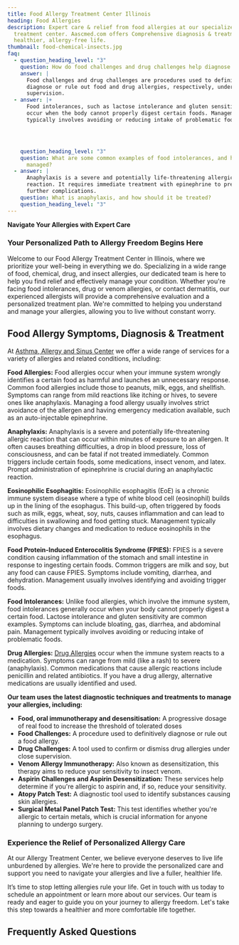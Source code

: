 ```yaml
---
title: Food Allergy Treatment Center Illinois
heading: Food Allergies
description: Expert care & relief from food allergies at our specialized
  treatment center. Aascmed.com offers Comprehensive diagnosis & treatment for a
  healthier, allergy-free life.
thumbnail: food-chemical-insects.jpg
faq:
  - question_heading_level: "3"
    question: How do food challenges and drug challenges help diagnose allergies?
    answer: |
      Food challenges and drug challenges are procedures used to definitively
      diagnose or rule out food and drug allergies, respectively, under close
      supervision.
  - answer: |+
      Food intolerances, such as lactose intolerance and gluten sensitivity,
      occur when the body cannot properly digest certain foods. Management
      typically involves avoiding or reducing intake of problematic foods.




    question_heading_level: "3"
    question: What are some common examples of food intolerances, and how are they
      managed?
  - answer: |
      Anaphylaxis is a severe and potentially life-threatening allergic
      reaction. It requires immediate treatment with epinephrine to prevent
      further complications.
    question: What is anaphylaxis, and how should it be treated?
    question_heading_level: "3"
---
```

**Navigate Your Allergies with Expert Care**

### Your Personalized Path to Allergy Freedom Begins Here

Welcome to our Food Allergy Treatment Center in Illinois, where we prioritize your well-being in everything we do. Specializing in a wide range of food, chemical, drug, and insect allergies, our dedicated team is here to help you find relief and effectively manage your condition. Whether you're facing food intolerances, drug or venom allergies, or contact dermatitis, our experienced allergists will provide a comprehensive evaluation and a personalized treatment plan. We're committed to helping you understand and manage your allergies, allowing you to live without constant worry.

<ButtonList />

## Food Allergy Symptoms, Diagnosis & Treatment

At [Asthma, Allergy and Sinus Center](/) we offer a wide range of services for a variety of allergies and related conditions, including:

**Food Allergies:** Food allergies occur when your immune system wrongly identifies a certain food as harmful and launches an unnecessary response. Common food allergies include those to peanuts, milk, eggs, and shellfish. Symptoms can range from mild reactions like itching or hives, to severe ones like anaphylaxis. Managing a food allergy usually involves strict avoidance of the allergen and having emergency medication available, such as an auto-injectable epinephrine.

**Anaphylaxis:** Anaphylaxis is a severe and potentially life-threatening allergic reaction that can occur within minutes of exposure to an allergen. It often causes breathing difficulties, a drop in blood pressure, loss of consciousness, and can be fatal if not treated immediately. Common triggers include certain foods, some medications, insect venom, and latex. Prompt administration of epinephrine is crucial during an anaphylactic reaction.

**Eosinophilic Esophagitis:** Eosinophilic esophagitis (EoE) is a chronic immune system disease where a type of white blood cell (eosinophil) builds up in the lining of the esophagus. This build-up, often triggered by foods such as milk, eggs, wheat, soy, nuts, causes inflammation and can lead to difficulties in swallowing and food getting stuck. Management typically involves dietary changes and medication to reduce eosinophils in the esophagus.

**Food Protein-Induced Enterocolitis Syndrome (FPIES):** FPIES is a severe condition causing inflammation of the stomach and small intestine in response to ingesting certain foods. Common triggers are milk and soy, but any food can cause FPIES. Symptoms include vomiting, diarrhea, and dehydration. Management usually involves identifying and avoiding trigger foods.

**Food Intolerances:** Unlike food allergies, which involve the immune system, food intolerances generally occur when your body cannot properly digest a certain food. Lactose intolerance and gluten sensitivity are common examples. Symptoms can include bloating, gas, diarrhea, and abdominal pain. Management typically involves avoiding or reducing intake of problematic foods.

**Drug Allergies:** [Drug Allergies](/conditions/drug-chemical-allergy/) occur when the immune system reacts to a medication. Symptoms can range from mild (like a rash) to severe (anaphylaxis). Common medications that cause allergic reactions include penicillin and related antibiotics. If you have a drug allergy, alternative medications are usually identified and used.

**Our team uses the latest diagnostic techniques and treatments to manage your allergies, including:**

- **Food, oral immunotherapy and desensitisation:** A progressive dosage of real food to increase the threshold of tolerated doses
- **Food Challenges:** A procedure used to definitively diagnose or rule out a food allergy.
- **Drug Challenges:** A tool used to confirm or dismiss drug allergies under close supervision.
- **Venom Allergy Immunotherapy:** Also known as desensitization, this therapy aims to reduce your sensitivity to insect venom.
- **Aspirin Challenges and Aspirin Desensitization:** These services help determine if you're allergic to aspirin and, if so, reduce your sensitivity.
- **Atopy Patch Test:** A diagnostic tool used to identify substances causing skin allergies.
- **Surgical Metal Panel Patch Test:** This test identifies whether you're allergic to certain metals, which is crucial information for anyone planning to undergo surgery.

### Experience the Relief of Personalized Allergy Care

At our Allergy Treatment Center, we believe everyone deserves to live life unburdened by allergies. We're here to provide the personalized care and support you need to navigate your allergies and live a fuller, healthier life.

It’s time to stop letting allergies rule your life. Get in touch with us today to schedule an appointment or learn more about our services. Our team is ready and eager to guide you on your journey to allergy freedom. Let's take this step towards a healthier and more comfortable life together.

<ContactBanner />

## Frequently Asked Questions




